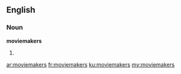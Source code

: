 ==English==

===Noun===
'''moviemakers'''

# {{plural of|moviemaker}}

[[ar:moviemakers]]
[[fr:moviemakers]]
[[ku:moviemakers]]
[[my:moviemakers]]